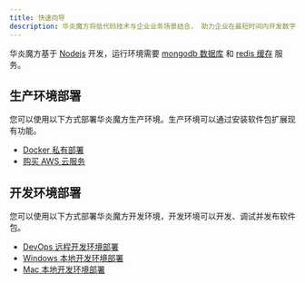```yaml
---
title: 快速向导
description: 华炎魔方将低代码技术与企业业务场景结合， 助力企业在最短时间内开发数字化解决方案， 帮助企业快速落地现有业务战略， 以及催生未来创新。
---
```


华炎魔方基于 [Nodejs](https://nodejs.org/zh-cn/) 开发，运行环境需要 [mongodb 数据库](https://www.mongodb.com/docs/v4.2/administration/install-community/) 和 [redis 缓存](https://redis.io/docs/getting-started/) 服务。

## 生产环境部署

您可以使用以下方式部署华炎魔方生产环境。生产环境可以通过安装软件包扩展现有功能。

- [Docker 私有部署](./deploy-docker)
- [购买 AWS 云服务](./deploy-cloud)
<!-- - [集群 部署](./deploy-cluster) -->

## 开发环境部署

您可以使用以下方式部署华炎魔方开发环境，开发环境可以开发、调试并发布软件包。

- [DevOps 远程开发环境部署](./devops)
- [Windows 本地开发环境部署](./deploy-windows)
- [Mac 本地开发环境部署](./deploy-mac)
